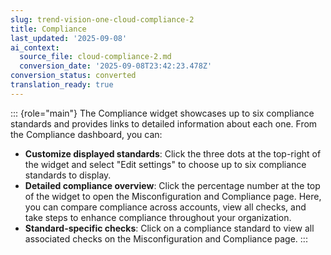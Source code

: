 ```yaml
---
slug: trend-vision-one-cloud-compliance-2
title: Compliance
last_updated: '2025-09-08'
ai_context:
  source_file: cloud-compliance-2.md
  conversion_date: '2025-09-08T23:42:23.478Z'
conversion_status: converted
translation_ready: true
---
```


::: {role="main"}
The Compliance widget showcases up to six compliance standards and provides links to detailed information about each one. From the Compliance dashboard, you can:

- **Customize displayed standards**: Click the three dots at the top-right of the widget and select "Edit settings" to choose up to six compliance standards to display.
- **Detailed compliance overview**: Click the percentage number at the top of the widget to open the Misconfiguration and Compliance page. Here, you can compare compliance across accounts, view all checks, and take steps to enhance compliance throughout your organization.
- **Standard-specific checks**: Click on a compliance standard to view all associated checks on the Misconfiguration and Compliance page.
:::
